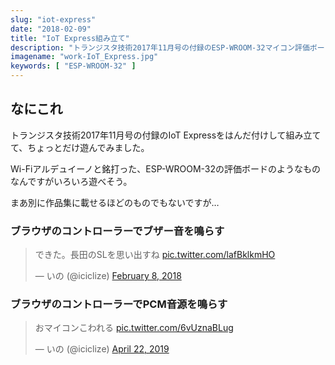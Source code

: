 ```yaml
---
slug: "iot-express"
date: "2018-02-09"
title: "IoT Express組み立て"
description: "トランジスタ技術2017年11月号の付録のESP-WROOM-32マイコン評価ボードをはんだ付けして組み立てて、ちょっとだけ遊んでみました。"
imagename: "work-IoT_Express.jpg"
keywords: [ "ESP-WROOM-32" ]
---
```


## なにこれ

トランジスタ技術2017年11月号の付録のIoT Expressをはんだ付けして組み立てて、ちょっとだけ遊んでみました。

Wi-Fiアルデュイーノと銘打った、ESP-WROOM-32の評価ボードのようなものなんですがいろいろ遊べそう。

まあ別に作品集に載せるほどのものでもないですが…

### ブラウザのコントローラーでブザー音を鳴らす

<p>
<blockquote class="twitter-tweet" data-lang="en"><p lang="ja" dir="ltr">できた。長田のSLを思い出すね <a href="https://t.co/lafBklkmHO">pic.twitter.com/lafBklkmHO</a></p>&mdash; いの (@iciclize) <a href="https://twitter.com/iciclize/status/961686326775922689?ref_src=twsrc%5Etfw">February 8, 2018</a></blockquote>
</p>

### ブラウザのコントローラーでPCM音源を鳴らす

<p>
<blockquote class="twitter-tweet" data-lang="en"><p lang="ja" dir="ltr">おマイコンこわれる <a href="https://t.co/6vUznaBLug">pic.twitter.com/6vUznaBLug</a></p>&mdash; いの (@iciclize) <a href="https://twitter.com/iciclize/status/1120386344079876096?ref_src=twsrc%5Etfw">April 22, 2019</a></blockquote>
</p>
